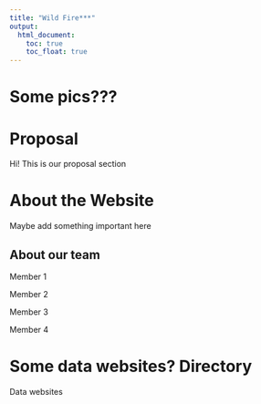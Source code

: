 ```yaml
---
title: "Wild Fire***"
output: 
  html_document:
    toc: true
    toc_float: true
---
```


# Some pics???


# Proposal
Hi! This is our proposal section

# About the Website
Maybe add something important here

## About our team
Member 1

Member 2

Member 3

Member 4


# Some data websites? Directory
Data websites



